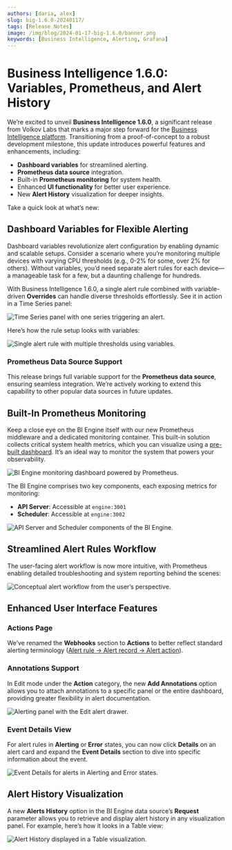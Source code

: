 ```yaml
---
authors: [daria, alex]
slug: big-1.6.0-20240117/
tags: [Release Notes]
image: /img/blog/2024-01-17-big-1.6.0/banner.png
keywords: [Business Intelligence, Alerting, Grafana]
---
```



# Business Intelligence 1.6.0: Variables, Prometheus, and Alert History

We’re excited to unveil **Business Intelligence 1.6.0**, a significant release from Volkov Labs that marks a major step forward for the [Business Intelligence platform](/docs/). Transitioning from a proof-of-concept to a robust development milestone, this update introduces powerful features and enhancements, including:

- **Dashboard variables** for streamlined alerting.
- **Prometheus data source** integration.
- Built-in **Prometheus monitoring** for system health.
- Enhanced **UI functionality** for better user experience.
- New **Alert History** visualization for deeper insights.

Take a quick look at what’s new:

<Shorts id="NG8eg1F5nX4" title="Business Intelligence 1.6.0 for Grafana" />

## Dashboard Variables for Flexible Alerting

Dashboard variables revolutionize alert configuration by enabling dynamic and scalable setups. Consider a scenario where you’re monitoring multiple devices with varying CPU thresholds (e.g., 0-2% for some, over 2% for others). Without variables, you’d need separate alert rules for each device—a manageable task for a few, but a daunting challenge for hundreds.

With Business Intelligence 1.6.0, a single alert rule combined with variable-driven **Overrides** can handle diverse thresholds effortlessly. See it in action in a Time Series panel:

<Image
  title="Time Series panel with one series triggering an alert."
  src="/img/blog/2024-01-17-big-1.6.0/var-1.png"
/>

Here’s how the rule setup looks with variables:

<Image
  title="Single alert rule with multiple thresholds using variables."
  src="/img/blog/2024-01-17-big-1.6.0/var-2.png"
/>

### Prometheus Data Source Support

This release brings full variable support for the **Prometheus data source**, ensuring seamless integration. We’re actively working to extend this capability to other popular data sources in future updates.

## Built-In Prometheus Monitoring

Keep a close eye on the BI Engine itself with our new Prometheus middleware and a dedicated monitoring container. This built-in solution collects critical system health metrics, which you can visualize using a [pre-built dashboard](https://github.com/VolkovLabs/business-intelligence/blob/main/provisioning/dashboards/engine.json). It’s an ideal way to monitor the system that powers your observability.

<Image
  title="BI Engine monitoring dashboard powered by Prometheus."
  src="/img/blog/2024-01-17-big-1.6.0/prom.png"
/>

The BI Engine comprises two key components, each exposing metrics for monitoring:

- **API Server**: Accessible at `engine:3001`
- **Scheduler**: Accessible at `engine:3002`

<Image
  title="API Server and Scheduler components of the BI Engine."
  src="/img/blog/2024-01-17-big-1.6.0/bi-app.png"
/>

## Streamlined Alert Rules Workflow

The user-facing alert workflow is now more intuitive, with Prometheus enabling detailed troubleshooting and system reporting behind the scenes:

<Image
  title="Conceptual alert workflow from the user’s perspective."
  src="/img/blog/2024-01-17-big-1.6.0/workflow.png"
/>

## Enhanced User Interface Features

### Actions Page

We’ve renamed the **Webhooks** section to **Actions** to better reflect standard alerting terminology ([Alert rule → Alert record → Alert action](/docs/alerting/)).

### Annotations Support

In Edit mode under the **Action** category, the new **Add Annotations** option allows you to attach annotations to a specific panel or the entire dashboard, providing greater flexibility in alert documentation.

<Image
  title="Alerting panel with the Edit alert drawer."
  src="/img/blog/2024-01-17-big-1.6.0/alerting-panel.png"
/>

### Event Details View

For alert rules in **Alerting** or **Error** states, you can now click **Details** on an alert card and expand the **Event Details** section to dive into specific information about the event.

<Image
  title="Event Details for alerts in Alerting and Error states."
  src="/img/blog/2024-01-17-big-1.6.0/event-details.png"
/>

## Alert History Visualization

A new **Alerts History** option in the BI Engine data source’s **Request** parameter allows you to retrieve and display alert history in any visualization panel. For example, here’s how it looks in a Table view:

<Image
  title="Alert History displayed in a Table visualization."
  src="/img/blog/2024-01-17-big-1.6.0/alert-history.png"
/>

<GettingStarted />

<Feedback />
